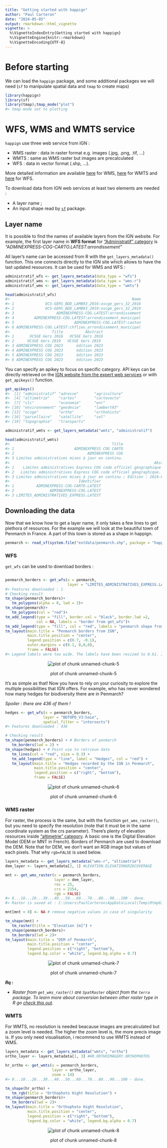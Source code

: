```yaml
---
title: "Getting started with happign"
author: "Paul Carteron"
date: "2024-05-05"
output: rmarkdown::html_vignette
vignette: >
  %\VignetteIndexEntry{Getting started with happign}
  %\VignetteEngine{knitr::rmarkdown}
  %\VignetteEncoding{UTF-8}
---
```




# Before starting

We can load the `happign` package, and some additional packages we will need (`sf` to manipulate spatial data and `tmap` to create maps)





```r
library(happign)
library(sf)
library(tmap);tmap_mode("plot")
#> tmap mode set to plotting
```


# WFS, WMS and WMTS service

`happign` use three web service from IGN :

*  WMS raster : data in raster format e.g. images (.jpg, .png, .tif, ...)
*  WMTS : same as WMS raster but images are precalculated
*  WFS : data in vector format (.shp, ...).

More detailed information are available [here](https://www.ogc.org/standard/wms/) for WMS, [here](https://www.ogc.org/standard/wmts/) for WMTS and [here](https://www.ogc.org/standard/wfs/) for WFS.

To download data from IGN web services at least two elements are needed :

* A layer name ;
* An input shape read by [`sf`]( https://CRAN.R-project.org/package=sf) package.

## Layer name

It is possible to find the names of available layers from the IGN website. For example, the first layer name in **WFS format** for ["Administratif" category](https://geoservices.ign.fr/services-web-experts-administratif) is *"ADMINEXPRESS-COG-CARTO.LATEST:arrondissement"*

All layer's name can be accessed from R with the `get_layers_metadata()` function. This one connects directly to the IGN site which allows to have the last updated resources. It can be used for WMS and WFS :



```r
administratif_wfs <- get_layers_metadata(data_type = "wfs")
administratif_wms <- get_layers_metadata(data_type = "wms-r")
administratif_wms <- get_layers_metadata(data_type = "wmts")

head(administratif_wfs)
#>                                                       Name
#> 1              OCS-GERS_BDD_LAMB93_2016:oscge_gers_32_2016
#> 2              OCS-GERS_BDD_LAMB93_2019:oscge_gers_32_2019
#> 3                   ADMINEXPRESS-COG.LATEST:arrondissement
#> 4         ADMINEXPRESS-COG.LATEST:arrondissement_municipal
#> 5                           ADMINEXPRESS-COG.LATEST:canton
#> 6 ADMINEXPRESS-COG.LATEST:chflieu_arrondissement_municipal
#>                   Title          Abstract
#> 1       OCSGE Gers 2016   OCSGE Gers 2016
#> 2      OCSGE Gers 2019   OCSGE Gers 2019 
#> 3 ADMINEXPRESS COG 2023      édition 2023
#> 4 ADMINEXPRESS COG 2023      édition 2023
#> 5 ADMINEXPRESS COG 2023      édition 2023
#> 6 ADMINEXPRESS COG 2023      édition 2023
```

You can specify an apikey to focus on specific category. API keys can be directly retrieved on the [IGN website from the expert web services](https://geoservices.ign.fr/services-web-experts) or with `get_apikeys()` function.


```r
get_apikeys()
#>  [1] "administratif" "adresse"       "agriculture"  
#>  [4] "altimetrie"    "cartes"        "cartovecto"   
#>  [7] "clc"           "economie"      "enr"          
#> [10] "environnement" "geodesie"      "lambert93"    
#> [13] "ocsge"         "ortho"         "orthohisto"   
#> [16] "parcellaire"   "satellite"     "sol"          
#> [19] "topographie"   "transports"

administratif_wmts <- get_layers_metadata("wmts", "administratif")

head(administratif_wmts)
#>                                              Title
#> 1                           ADMINEXPRESS COG CARTO
#> 2                                 ADMINEXPRESS COG
#> 3 Limites administratives mises à jour en continu.
#>                                                                 Abstract
#> 1    Limites administratives Express COG code officiel géographique 2023
#> 2   Limites administratives Express COG code officiel géographique. 2023
#> 3 Limites administratives mises à jour en continu ; Edition : 2024-03-25
#>                               Identifier
#> 1          ADMINEXPRESS-COG-CARTO.LATEST
#> 2                ADMINEXPRESS-COG.LATEST
#> 3 LIMITES_ADMINISTRATIVES_EXPRESS.LATEST
```

## Downloading the data

Now that we know how to get a layer name, it only takes a few lines to get plethora of resources. For the example we will look at the beautiful town of Penmarch in France. A part of this town is stored as a shape in happign.


```r
penmarch <- read_sf(system.file("extdata/penmarch.shp", package = "happign"))
```

### WFS

`get_wfs` can be used to download borders :


```r

penmarch_borders <- get_wfs(x = penmarch,
                            layer = "LIMITES_ADMINISTRATIVES_EXPRESS.LATEST:commune")
#> Features downloaded : 1
# Checking result
tm_shape(penmarch_borders)+
   tm_polygons(alpha = 0, lwd = 2)+
tm_shape(penmarch)+
   tm_polygons(col = "red")+
tm_add_legend(type = "fill", border.col = "black", border.lwd =2,
              col = NA, labels = "border from get_wfs")+
tm_add_legend(type = "fill", col = "red", labels = "penmarch shape from happign package")+
tm_layout(main.title = "Penmarch borders from IGN",
          main.title.position = "center",
          legend.position = c(0.7, -0.1),
          outer.margins = c(0.1, 0,0,0),
          frame = FALSE)
#> Legend labels were too wide. The labels have been resized to 0.61. Increase legend.width (argument of tm_layout) to make the legend wider and therefore the labels larger.
```

<div class="figure" style="text-align: center">
<img src="unnamed-chunk-5-1.png" alt="plot of chunk unnamed-chunk-5"  />
<p class="caption">plot of chunk unnamed-chunk-5</p>
</div>

It's as simple as that!
Now you have to rely on your curiosity to explore the multiple possibilities that IGN offers. For example, who has never wondered how many hedges for biodiversity there are in Penmarch?

*Spoiler : there are 436 of them !*



```r
hedges <- get_wfs(x = penmarch_borders,
                 layer = "BDTOPO_V3:haie",
                 spatial_filter = "intersects")
#> Features downloaded : 436

# Checking result
tm_shape(penmarch_borders) + # Borders of penmarch
   tm_borders(lwd = 2) +
tm_shape(hedges) + # Point use to retrieve data
   tm_lines(col = "red", size = 0.3) +
   tm_add_legend(type = "line", label = "Hedges", col = "red") +
   tm_layout(main.title = "Hedges recorded by the IGN in Penmarch",
             main.title.position = "center",
             legend.position = c("right", "bottom"),
             frame = FALSE)
```

<div class="figure" style="text-align: center">
<img src="unnamed-chunk-6-1.png" alt="plot of chunk unnamed-chunk-6"  />
<p class="caption">plot of chunk unnamed-chunk-6</p>
</div>

### WMS raster

For raster, the process is the same, but with the function `get_wms_raster()`, but you need to specify the resolution (note that it must be in the same coordinate system as the crs parameter). There's plenty of elevation resources inside ["altimetrie" category](https://geoservices.ign.fr/services-web-experts-altimetrie). A basic one is the Digital Elevation Model (DEM or MNT in French). Borders of Penmarch are used to download the DEM. Note that for DEM, we don't want an RGB image but values of each pixels. That why `rgb=FALSE` is used below.




```r
layers_metadata <- get_layers_metadata("wms-r", "altimetrie")
dem_layer <- layers_metadata[2, 1] #LEVATION.ELEVATIONGRIDCOVERAGE

mnt <- get_wms_raster(x = penmarch_borders,
                      layer = dem_layer,
                      res = 25,
                      crs = 2154,
                      rgb = FALSE)
#> 0...10...20...30...40...50...60...70...80...90...100 - done.
#> Raster is saved at : C:\Users\PaulCarteron\AppData\Local\Temp\Rtmp63I4Tv\filea98465250a.tif

mnt[mnt < 0] <- NA # remove negative values in case of singularity

tm_shape(mnt) +
   tm_raster(title = "Elevation [m]") +
tm_shape(penmarch_borders)+
   tm_borders(lwd = 2)+
tm_layout(main.title = "DEM of Penmarch",
          main.title.position = "center",
          legend.position = c("right", "bottom"),
          legend.bg.color = "white", legend.bg.alpha = 0.7)
```

<div class="figure" style="text-align: center">
<img src="unnamed-chunk-7-1.png" alt="plot of chunk unnamed-chunk-7"  />
<p class="caption">plot of chunk unnamed-chunk-7</p>
</div>

__*Rq :*__

 * *Raster from `get_wms_raster()` are `SpatRaster` object from the `terra` package. To learn more about conversion between other raster type in R go [check this out](https://geocompx.org/post/2021/spatial-classes-conversion/).*

### WMTS

For WMTS, no resolution is needed beacause images are precalculated but a zoom level is needed. The higher the zoom level is, the more precis image is. If you only need visualisation, i recommend to use WMTS instead of WMS.



```r
layers_metadata <- get_layers_metadata("wmts", "ortho")
ortho_layer <- layers_metadata[1, 3] #HR.ORTHOIMAGERY.ORTHOPHOTOS

hr_ortho <- get_wmts(x = penmarch_borders,
                     layer = ortho_layer,
                     zoom = 14)
#> 0...10...20...30...40...50...60...70...80...90...100 - done.

tm_shape(hr_ortho) +
   tm_rgb(title = "Orthophoto Hight Resolution") +
tm_shape(penmarch_borders)+
   tm_borders(lwd = 2)+
tm_layout(main.title = "Orthophoto Hight Resolution",
          main.title.position = "center",
          legend.position = c("right", "bottom"),
          legend.bg.color = "white", legend.bg.alpha = 0.7)
```

<div class="figure" style="text-align: center">
<img src="unnamed-chunk-8-1.png" alt="plot of chunk unnamed-chunk-8"  />
<p class="caption">plot of chunk unnamed-chunk-8</p>
</div>
